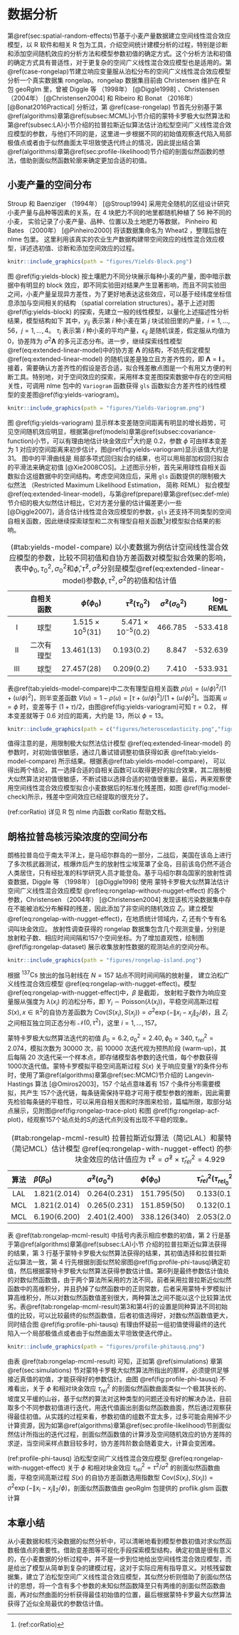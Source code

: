 # 数据分析 {#applications}

第\@ref(sec:spatial-random-effects)节基于小麦产量数据建立空间线性混合效应模型，以 R 软件和相关 R 包为工具，介绍空间统计建模分析的过程，特别是诊断和添加空间随机效应的分析方法和模型参数初值的确定方式。这个分析方法和初值的确定方式具有普适性，对于更复杂的空间广义线性混合效应模型也是适用的。第\@ref(case-rongelap)节建立响应变量服从泊松分布的空间广义线性混合效应模型分析一个真实数据集 rongelap。rongelap 数据集目前由 Christensen  维护在 R 包 geoRglm 里，曾被 Diggle 等 （1998年） [@Diggle1998] 、Christensen （2004年） [@Christensen2004] 和 Ribeiro 和 Bonat （2016年） [@Bonat2016Practical] 分析过，第 \@ref(case-rongelap) 节首先分别基于第\@ref(algorithms)章第\@ref(subsec:MCML)小节介绍的蒙特卡罗极大似然算法和第\@ref(subsec:LA)小节介绍的拉普拉斯近似算法估计泊松型空间广义线性混合效应模型的参数，与他们不同的是，这里进一步根据不同的初始值观察迭代陷入局部极值点或者由于似然曲面太平坦致使迭代终止的情况，因此提出结合第\@ref(algorithms)章第\@ref(sec:profile-likelihood)节介绍的剖面似然函数的想法，借助剖面似然函数轮廓来确定更加合适的初值。

## 小麦产量的空间分布 {#sec:spatial-random-effects}

Stroup 和 Baenziger （1994年） [@Stroup1994] 采用完全随机的区组设计研究小麦产量与品种等因素的关系，在 4 块肥力不同的地里都随机种植了 56 种不同的小麦， 实验记录了小麦产量、品种、位置以及土地肥力等数据， Pinheiro 和 Bates （2000年） [@Pinheiro2000] 将该数据集命名为 Wheat2 ，整理后放在 nlme 包里。 这里利用该真实的农业生产数据构建带空间效应的线性混合效应模型，详述选初值、诊断和添加空间效应的过程。

```r
knitr::include_graphics(path = "figures/Yields-Block.png")
```

图 \@ref(fig:yields-block) 按土壤肥力不同分块展示每种小麦的产量，图中暗示数据中有明显的 block 效应，即不同实验田对结果产生显著影响，而且不同实验田之间，小麦产量呈现异方差性，为了更好地表达这些效应，可以基于经纬度坐标信息添加与空间相关的结构 （spatial correlation structures）。基于上述对图\@ref(fig:yields-block) 的探索，先建立一般的线性模型，以量化上述描述性分析结果，模型结构如下
\begin{equation}
y_{ij} = \tau_i + \epsilon_{ij}, \quad \boldsymbol{\epsilon} \sim \mathcal{N}(\mathbf{0},\sigma^2 \boldsymbol{\Lambda}) (\#eq:extended-linear-model)
\end{equation}
\noindent 其中，$y_{ij}$ 表示第 $i$ 种小麦在第 $j$ 块试验田里的产量，$i = 1,\ldots,56$，$j = 1,\ldots,4$。 $\tau_i$ 表示第 $i$ 种小麦的平均产量，$\epsilon_{ij}$ 是随机误差，假定服从均值为 0，协差阵为 $\sigma^2 \boldsymbol{\Lambda}$ 的多元正态分布。进一步，继续探索线性模型\@ref(eq:extended-linear-model)中的协方差 $\boldsymbol{\Lambda}$ 的结构，不妨先假定模型 \@ref(eq:extended-linear-model) 的随机误差是独立且方差齐性的，即 $\boldsymbol{\Lambda} = \boldsymbol{I}$ 。接着，需要确认方差齐性的假设是否合适，拟合残差散点图是一个有用又方便的判断工具。特别地，对于空间效应的探索，采用样本变差图探索数据中存在的空间相关性，可调用 nlme 包中的 `Variogram` 函数获得 `gls` 函数拟合方差齐性的线性模型的变差图\@ref(fig:yields-variogram)。

```r
knitr::include_graphics(path = "figures/Yields-Variogram.png")
```

图 \@ref(fig:yields-variogram) 显示样本变差随空间距离有明显的增长趋势，可见空间随机效应明显，根据第\@ref(models)章第\@ref(subsec:covariance-function)小节，可以有理由地估计块金效应$\tau^2$大约是 0.2，参数 $\phi$ 可由样本变差为 1 对应的空间距离来初步估计，图\@ref(fig:yields-variogram)显示该值大约是 31。 图中的平滑曲线是 局部多项式回归拟合的结果，也可以用局部加权回归拟合的平滑法来确定初值 [@Xie2008COS]。上述图示分析，首先采用球性自相关函数拟合这组数据中的空间结构。考虑空间效应后，采用 `gls` 函数提供的限制极大似然法 （Restricted Maximum Likelihood Estimation， 简称 REML） 拟合模型\@ref(eq:extended-linear-model)，与第\@ref(prepare)章第\@ref(sec:def-mle)节介绍的极大似然估计相比，它对方差分量的估计偏差更小一些[@Diggle2007]，适合估计线性混合效应模型的参数，`gls` 还支持不同类型的空间自相关函数，因此继续探索球型和二次有理型自相关函数^[(ref:corRatio)]对模型拟合结果的影响。

Table: (\#tab:yields-model-compare) 以小麦数据为例估计空间线性混合效应模型的参数，比较不同初值和自协方差函数对模型拟合效果的影响，表中$\phi_0,\tau^2_{0},\sigma^2_{0}$和$\hat{\phi},\hat{\tau}^2,\hat{\sigma}^2$分别是模型\@ref(eq:extended-linear-model)参数$\phi,\tau^2,\sigma^2$的初值和估计值

|       | 自相关函数 |   $\hat{\phi}(\phi_0)$   |  $\hat{\tau}^2(\tau^2_{0})$|  $\hat{\sigma}^2(\sigma^2_{0})$ |   log-REML  |
|:-----:| ----------:| --------------: | --------------:| -----:| ---------:|
|  I    |       球型 | $1.515\times 10^{5}(31)$ | $5.471\times 10^{-5}(0.2)$ |    466.785    |  -533.418   |
|  II   | 二次有理型 |             $13.461(13)$ |               $0.193(0.2)$ |      8.847    |  -532.639   |
|  III  |       球型 |             $27.457(28)$ |               $0.209(0.2)$ |      7.410    |  -533.931   |

表\@ref(tab:yields-model-compare)中二次有理型自相关函数 $\rho(u) = (u/\phi)^2/[1 + (u/\phi)^2]$，则半变差函数 $V(u) = 1-\rho(u) = [\tau + (u/\phi)^2]/[1 + (u/\phi)^2]$。当距离 $u = \phi$ 时，变差等于 $(1+\tau)/2$，由图\@ref(fig:yields-variogram)可知 $\tau = 0.2$， 样本变差就等于 0.6 对应的距离，大约是 13，所以 $\phi=13$。

```r
knitr::include_graphics(path = c("figures/heteroscedasticity.png","figures/normality.png"))
```

值得注意的是，用限制极大似然法估计模型 \@ref(eq:extended-linear-model) 的参数时，对初始值很敏感，通过几番试错调整初值获得如表 \@ref(tab:yields-model-compare) 所示结果。根据表\@ref(tab:yields-model-compare)， 可以得出两个结论，其一选择合适的自相关函数可以取得更好的拟合效果，其二限制极大似然算法对初值很敏感，不断试错以选择合适的初值很重要。最后，再来观察使用空间线性混合效应模型拟合小麦数据后的标准化残差图，如图 \@ref(fig:model-check)所示，残差中空间效应已经提取的很充分了。

(ref:corRatio) 详见 R 包 nlme 内函数 corRatio 帮助文档。

## 朗格拉普岛核污染浓度的空间分布 {#case-rongelap}

朗格拉普岛位于南太平洋上，是马绍尔群岛的一部分，二战后，美国在该岛上进行了多次核武器测试，核爆炸后产生的放射性尘埃笼罩了全岛，目前该岛仍然不适合人类居住，只有经批准的科学研究人员才能登岛。基于马绍尔群岛国家的放射性调查数据，Diggle 等 （1998年） [@Diggle1998] 使用 蒙特卡罗极大似然算法估计空间广义线性混合效应模型 \@ref(eq:rongelap-without-nugget-effect) 的各个参数，Christensen （2004年） [@Christensen2004] 发现该核污染数据集中存在不能被泊松分布解释的残差，因此添加了非空间的随机效应 $Z_i$，建立模型 \@ref(eq:rongelap-with-nugget-effect)，在地质统计领域内，$Z_i$ 还有个专有名词叫块金效应。
\begin{align}
\log\{\lambda(x_{i})\}& =  \beta + S(x_{i}) (\#eq:rongelap-without-nugget-effect)\\
\log\{\lambda(x_{i})\}& =  \beta + S(x_{i}) + Z_{i} (\#eq:rongelap-with-nugget-effect)
\end{align}
放射性调查获得的 rongelap 数据集包含几个观测变量，分别是放射粒子数、相应时间间隔和157个空间坐标。为了增加直观性，绘制图\@ref(fig:rongelap-dataset) 展示收集放射性数据的观测站点的空间分布。

```r
knitr::include_graphics(path = "figures/rongelap-island.png")
```

根据 ${}^{137}\mathrm{Cs}$ 放出的伽马射线在 $N=157$ 站点不同时间间隔的放射量， 建立泊松广义线性混合效应模型 \@ref(eq:rongelap-with-nugget-effect)。模型\@ref(eq:rongelap-with-nugget-effect)中，$\beta$ 是截距， 放射粒子数作为响应变量服从强度为 $\lambda(x_i)$ 的泊松分布，即 $Y_{i} \sim \mathrm{Poisson}( \lambda(x_i) )$，平稳空间高斯过程 $S(x),x \in \mathbb{R}^2$的自协方差函数为 $\mathsf{Cov}( S(x_i), S(x_j) ) = \sigma^2 \exp( -\|x_i -x_j\|_{2} / \phi )$，且 $Z_i$ 之间相互独立同正态分布 $\mathcal{N}(0,\tau^2)$，这里 $i = 1,\ldots, 157$。

蒙特卡罗极大似然算法迭代的初值 $\beta_{0} = 6.2,\sigma^2_{0} = 2.40,\phi_{0} = 340,\tau^2_{rel} = 2.074$，模拟次数为 30000 次，前 10000 次迭代视为预热阶段 (warm-up)，其后每隔 20 次迭代采一个样本点，即存储模型各参数的迭代值，每个参数获得1000次迭代值。蒙特卡罗模拟平稳空间高斯过程 $S(x)$ 关于响应变量$Y$的条件分布时，使用了第\@ref(algorithms)章第\@ref(sec:MCMC)节介绍的 Langevin-Hastings 算法 [@Omiros2003]，157 个站点意味着有 157 个条件分布需要模拟，共产生 157个迭代链，每条链需保持平稳才可用于模型参数的推断，因此需要先检验每条链的平稳性，可以采用自相关图和时序图来检验，篇幅所限，取部分站点展示，见附图\@ref(fig:rongelap-trace-plot) 和图 \@ref(fig:rongelap-acf-plot)，经观察157个站点处的$S_i$的迭代点列没有出现不平稳的现象。

Table: (\#tab:rongelap-mcml-result) 拉普拉斯近似算法（简记LAL）和蒙特卡罗极大似然算法（简记MCL）估计模型 \@ref(eq:rongelap-with-nugget-effect) 的参数，以第4行为例，块金效应的估计值应为 $\hat{\tau}^2 = \hat{\sigma}^{2} \times \hat{\tau}^2_{rel} = 4.929$

| 算法     | $\hat{\beta}(\beta_{0})$ | $\hat{\sigma}^{2}(\sigma^2_0)$ | $\hat{\phi}(\phi_0)$  | $\hat{\tau}^2_{rel}(\tau^2_{rel_0})$ |  $\log L_{m}$          |
| :------:| :-------------|:-------------|:-------------|:-------------|:-------------|
|    LAL   | 1.821(2.014)  | 0.264(0.231)    |   151.795(50)|   0.133(0.1)    | $-1317.195$   |
|    MCL   | 1.821(2.014)  | 0.265(0.231)    |   151.859(50)|   0.132(0.1)    | $-8.8903$      |
|    MCL   | 6.190(6.200)  | 2.401(2.400)    |   338.126(340)|   2.053(2.074) | $-5.8458$ |

表 \@ref(tab:rongelap-mcml-result) 中括号内表示相应参数的初值，第 2 行是基于第\@ref(algorithms)章第\@ref(subsec:LA)小节 介绍的拉普拉斯近似算法获得的结果，第 3 行基于蒙特卡罗极大似然算法获得的结果，其初值选择和拉普拉斯近似算法一致，第 4 行先根据剖面似然轮廓图\@ref(fig:profile-phi-tausq)确定初值，然后根据蒙特卡罗极大似然算法获得参数估计值。第6列是最终参数估计值处的对数似然函数值，由于两个算法所采用的方法不同，前者采用拉普拉斯近似似然函数中的高维积分，并且扔掉了似然函数中的正则常数，后者采用蒙特卡罗模拟计算高维积分，所以对数似然函数值差别很大，两种算法之间不能以这个比较算法优劣。表\@ref(tab:rongelap-mcml-result)第3和第4行的设置是同种算法不同初始值的比较，可以比较最终的似然函数值，后者初值选得好，对数似然函数值更大，同时结合图 \@ref(fig:profile-phi-tausq) 有理由怀疑前一组初值使得最终的迭代陷入一个局部极值点或者由于似然曲面太平坦致使迭代停止。

```r
knitr::include_graphics(path = "figures/profile-phitausq.png")
```

由表 \@ref(tab:rongelap-mcml-result) 可知，正如第 \@ref(simulations) 章第 \@ref(sec:simulations) 节对蒙特卡罗极大似然算法所指出的那样，必须提供足够接近真值的初值，才能获得好的参数估计。由图 \@ref(fig:profile-phi-tausq) 不难看出，关于 $\phi$ 和相对块金效应 $\tau^2_{rel}$ 的剖面似然函数曲面类似一个极其狭长的、坡度又平缓的山谷，基于似然的算法对这种类型的问题还没有好的解决办法，目前取多个不同参数初值进行迭代，用迭代值画出剖面似然函数曲面，然后通过观察获得最佳初值。从实践的过程来看，参数初值的组数不宜太多，过多可能会用掉不少计算资源，因为如第\@ref(algorithms)章第\@ref(sec:profile-likelihood)节剖面似然估计所指出的迭代过程，剖面似然函数值的计算涉及空间随机效应的协方差阵的求逆，当空间采样点数目较多时，协方差阵阶数会随着变大，计算会变困难。

(ref:profile-phi-tausq) 泊松型空间广义线性混合效应模型 \@ref(eq:rongelap-with-nugget-effect) 关于 $\phi$ 和相对块金效应 $\tau^2_{rel} = \tau^2 / \sigma^2$ 的剖面似然函数曲面，平稳空间高斯过程 $S(x)$ 的自协方差函数选用指数型 $\mathsf{Cov}( S(x_i), S(x_j) ) = \sigma^2 \exp( -\|x_i -x_j\|_{2} / \phi )$，剖面似然函数值由 geoRglm 包提供的 proflik.glsm 函数计算

## 本章小结 {#sec:cases}

从小麦数据和核污染数据的似然分析中，可以清晰地看到模型参数初值对求似然函数极值点的重要性。借助变差图等可视化手段探索模型结构，确定初值是很有意义的，在小麦数据的分析过程中，并不是一步到位地给出空间线性混合效应模型，而是给出了模型从简单到复杂的建模过程，这对于实际应用有指导意义。对核残留数据集，建立了泊松型空间广义线性混合效应模型，其似然分析则借助了剖面似然估计的思想，将一个含有多个参数的未知似然函数降至只有两维的剖面似然函数曲面，再对似然曲面的分析获得最佳初始值的位置，最后根据蒙特卡罗最大似然算法获得了近似全局最优的参数估计值。

